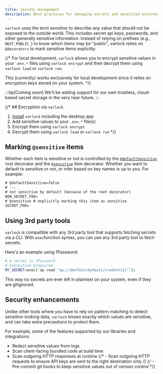 ```yaml
---
title: Secrets management
description: Best practices for managing secrets and sensitive environment variables with varlock
---
```


`varlock` uses the term _sensitive_ to describe any value that should not be exposed to the outside world. This includes secret api keys, passwords, and other generally sensitive information. Instead of relying on prefixes (e.g., `NEXT_PUBLIC_`) to know which items may be "public", varlock relies on `@decorators` to mark sensitive items explicitly.

{/* For local development, `varlock` allows you to encrypt sensitive values in your `.env.*` files using `varlock encrypt` and then decrypt them using `varlock load` or `varlock run`.

This (currently) works exclusively for local development since it relies on encryption keys stored on your system. */}

:::tip[Coming soon]
We'll be adding support for our own trustless, cloud-based secret storage in the very near future. 
:::

{/* ## Encryption via `varlock`

1. [Install](/getting-started/installation) `varlock` including the desktop app
2. Add sensitive values to your `.env.*` file(s)
3. Encrypt them using `varlock encrypt`
4. Decrypt them using `varlock load` or `varlock run` */}

## Marking `@sensitive` items
Whether each item is sensitive or not is controlled by the [`@defaultSensitive`](/reference/root-decorators/#defaultsensitive) root decorator and the [`@sensitive`](/reference/item-decorators/#sensitive) item decorator. Whether you want to default to sensitive or not, or infer based on key names is up to you. For example:

```diff lang="env-spec" title=".env.schema"
# @defaultSensitive=false
# ---
# not sensitive by default (because of the root decorator)
NON_SECRET_FOO=
# @sensitive # explicitly marking this item as sensitive
SECRET_FOO=
```

## Using 3rd party tools

`varlock` is compatible with any 3rd party tool that supports fetching secrets via a CLI. With `exec`function syntax, you can use any 3rd party tool to fetch secrets.

Here's an example using 1Password:

```bash
# A secret in 1Password
# @sensitive @required
MY_SECRET=exec(`op read "op://devTest/myVault/credential"`);
```

This way no secrets are ever left in plaintext on your system, even if they are gitignored. 

## Security enhancements
Unlike other tools where you have to rely on pattern matching to detect _sensitive-looking_ data, `varlock` knows exactly which values are sensitive, and can take extra precautions to protect them.

For example, some of the features supported by our libraries and integrations:
- Redact sensitive values from logs
- Scan client-facing bundled code at build time
- Scan outgoing HTTP responses at runtime
{/* - Scan outgoing HTTP requests to ensure API keys are sent to the right destination only */}
{/* - Pre-commit git hooks to keep sensitive values out of version control */}

